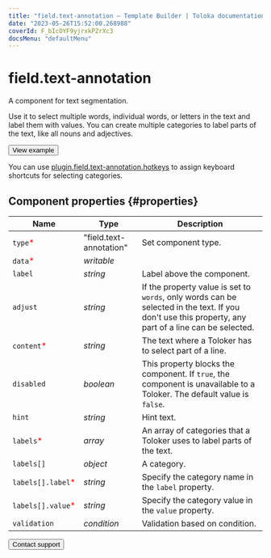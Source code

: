 ```yaml
---
title: "field.text-annotation — Template Builder | Toloka documentation"
date: "2023-05-26T15:52:00.268988"
coverId: F_bIcOYF9yjrxkPZrXc3
docsMenu: "defaultMenu"
---
```



# field.text-annotation

A component for text segmentation.

Use it to select multiple words, individual words, or letters in the text and label them with values. You can create multiple categories to label parts of the text, like all nouns and adjectives.

<Button themeColor="light" view="default" size="l" type="link" url="https://ya.cc/t/XbppitaZ3twmLU">View example</Button>

You can use [plugin.field.text-annotation.hotkeys](/docs/template-builder/reference/plugin.field.text-annotation.hotkeys) to assign keyboard shortcuts for selecting categories.

## Component properties {#properties}

**Name** | **Type** | **Description**
----- | ----- | -----
`type`<span style="color: red">\*</span> | "field.text-annotation" | Set component type.
`data`<span style="color: red">\*</span> | _writable_ | <TolokaTbSourceDataWithValues/>
`label` | _string_ | Label above the component.
`adjust` | _string_ | If the property value is set to `words`, only words can be selected in the text. If you don't use this property, any part of a line can be selected.
`content`<span style="color: red">\*</span> | _string_ | The text where a Toloker has to select part of a line.
`disabled` | _boolean_ | This property blocks the component. If `true`, the component is unavailable to a Toloker. The default value is `false`.
`hint` | _string_ | Hint text.
`labels`<span style="color: red">\*</span> | _array_ | An array of categories that a Toloker uses to label parts of the text.
`labels[]` | _object_ | A category.
`labels[].label`<span style="color: red">\*</span> | _string_ | Specify the category name in the `label` property.
`labels[].value`<span style="color: red">\*</span> | _string_ | Specify the category value in the `value` property.
`validation` | _condition_ | Validation based on condition.

<Button themeColor="light" view="default" size="l" type="link" url="/docs/guide/troubleshooting/support?form-source=template-builder-reference-field-text-annotation">Contact support</Button>